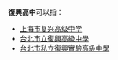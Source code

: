'''復興高中'''可以指：

* [[上海市复兴高级中学|上海市复兴高级中学]]
* [[台北市立復興高級中學|台北市立復興高級中學]]
* [[台北市私立復興實驗高級中學|台北市私立復興實驗高級中學]]

{{消歧義|CAT=四字教育機構消歧義}}